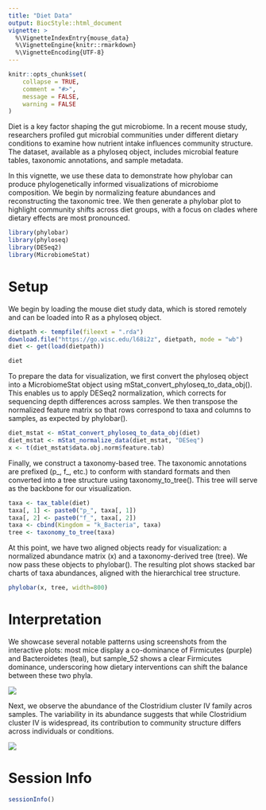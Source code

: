 ```yaml
---
title: "Diet Data"
output: BiocStyle::html_document
vignette: >
  %\VignetteIndexEntry{mouse_data}
  %\VignetteEngine{knitr::rmarkdown}
  %\VignetteEncoding{UTF-8}
---
```


```r
knitr::opts_chunk$set(
    collapse = TRUE,
    comment = "#>",
    message = FALSE,
    warning = FALSE
)
```

Diet is a key factor shaping the gut microbiome. In a recent mouse study, 
researchers profiled gut microbial communities under different dietary conditions 
to examine how nutrient intake influences community structure. The dataset, available
 as a phyloseq object, includes microbial feature tables, taxonomic annotations, 
 and sample metadata.

In this vignette, we use these data to demonstrate how phylobar can produce 
phylogenetically informed visualizations of microbiome composition. We begin 
by normalizing feature abundances and reconstructing the taxonomic tree. We 
then generate a phylobar plot to highlight community shifts across diet groups, 
with a focus on clades where dietary effects are most pronounced.

```r
library(phylobar)
library(phyloseq)
library(DESeq2)
library(MicrobiomeStat)
```

# Setup
We begin by loading the mouse diet study data, which is stored remotely and 
can be loaded into R as a phyloseq object.

```r
dietpath <- tempfile(fileext = ".rda")
download.file("https://go.wisc.edu/l68i2z", dietpath, mode = "wb")
diet <- get(load(dietpath))

diet
```

To prepare the data for visualization, we first convert the phyloseq object
into a MicrobiomeStat object using mStat_convert_phyloseq_to_data_obj().
This enables us to apply DESeq2 normalization, which corrects for sequencing
depth differences across samples. We then transpose the normalized feature
matrix so that rows correspond to taxa and columns to samples, as expected by 
phylobar().

```r
diet_mstat <- mStat_convert_phyloseq_to_data_obj(diet)
diet_mstat <- mStat_normalize_data(diet_mstat, "DESeq")
x <- t(diet_mstat$data.obj.norm$feature.tab)
```

Finally, we construct a taxonomy-based tree. The taxonomic annotations are
prefixed (p_, f_, etc.) to conform with standard formats and then
converted into a tree structure using taxonomy_to_tree(). This tree will serve
as the backbone for our visualization.

```r
taxa <- tax_table(diet)
taxa[, 1] <- paste0("p_", taxa[, 1])
taxa[, 2] <- paste0("f_", taxa[, 2])
taxa <- cbind(Kingdom = "k_Bacteria", taxa)
tree <- taxonomy_to_tree(taxa)
```

At this point, we have two aligned objects ready for visualization: a normalized 
abundance matrix (x) and a taxonomy-derived tree (tree). We now pass these objects 
to phylobar(). The resulting plot shows stacked bar charts of taxa abundances, 
aligned with the hierarchical tree structure.

```r
phylobar(x, tree, width=800)
```

# Interpretation

We showcase several notable patterns using screenshots from the interactive plots: most 
mice display a co-dominance of Firmicutes (purple) and Bacteroidetes (teal), but 
sample_52 shows a clear Firmicutes dominance, underscoring how dietary interventions
can shift the balance between these two phyla.

![](https://imgur.com/a/soZPl5i)

Next, we observe the abundance of the Clostridium cluster IV family acros samples.
The variability in its abundance suggests that while Clostridium cluster IV is 
widespread, its contribution to community structure differs across individuals or conditions.

![](https://imgur.com/a/TGBiIg3)


# Session Info

```r
sessionInfo()
```